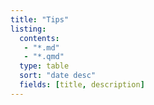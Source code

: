 ```yaml
---
title: "Tips"
listing:
  contents: 
   - "*.md"
   - "*.qmd"
  type: table
  sort: "date desc"
  fields: [title, description]
---
```


